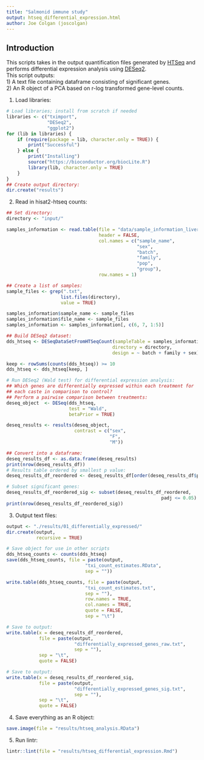 ```yaml
--- 
title: "Salmonid immune study"
output: htseq_differential_expression.html
author: Joe Colgan (joscolgan)
--- 
```


## Introduction  
This scripts takes in the output quantification files generated by [HTSeq](https://htseq.readthedocs.io/en/release_0.11.1/count.html) and performs differential expression analysis using [DESeq2](https://bioconductor.org/packages/release/bioc/html/DESeq2.html).  
This script outputs:  
1) A text file containing dataframe consisting of significant genes.  
2) An R object of a PCA based on r-log transformed gene-level counts.  

1. Load libraries:

```r
# Load libraries; install from scratch if needed
libraries <- c("tximport",
               "DESeq2",
               "ggplot2")
for (lib in libraries) {
    if (require(package = lib, character.only = TRUE)) {
        print("Successful")
    } else {
        print("Installing")
        source("https://bioconductor.org/biocLite.R")
        library(lib, character.only = TRUE)
    }
}
## Create output directory:
dir.create("results")
```

2. Read in hisat2-htseq counts:

```r
## Set directory:
directory <- "input/"

samples_information <- read.table(file = "data/sample_information_liver.txt",
                                  header = FALSE,
                                  col.names = c("sample_name",
                                                "sex",
                                                "batch",
                                                "family",
                                                "pop",
                                                "group"),
                                  row.names = 1)

## Create a list of samples:
sample_files <- grep(".txt",
                    list.files(directory),
                    value = TRUE)

samples_information$sample_name <- sample_files
samples_information$file_name <- sample_files
samples_information <- samples_information[, c(6, 7, 1:5)]

## Build DESeq2 dataset:
dds_htseq <- DESeqDataSetFromHTSeqCount(sampleTable = samples_information,
                                       directory = directory,
                                       design = ~ batch + family + sex)

keep <- rowSums(counts(dds_htseq)) >= 10
dds_htseq <- dds_htseq[keep, ]

# Run DESeq2 (Wald test) for differential expression analysis:
## Which genes are differentially expressed within each treatment for
## each caste in comparison to control?
## Perform a pairwise comparison between treatments:
deseq_object  <- DESeq(dds_htseq,
                       test = "Wald",
                       betaPrior = TRUE)

deseq_results <- results(deseq_object,
                         contrast = c("sex",
                                      "F",
                                      "M"))

## Convert into a dataframe:
deseq_results_df <- as.data.frame(deseq_results)
print(nrow(deseq_results_df))
# Results table ordered by smallest p value:
deseq_results_df_reordered <- deseq_results_df[order(deseq_results_df$pvalue), ]

# Subset significant genes:
deseq_results_df_reordered_sig <- subset(deseq_results_df_reordered,
                                                         padj <= 0.05)
print(nrow(deseq_results_df_reordered_sig))
```

3. Output text files:

```r
output <- "./results/01_differentially_expressed/"
dir.create(output,
           recursive = TRUE)

# Save object for use in other scripts
dds_htseq_counts <- counts(dds_htseq)
save(dds_htseq_counts, file = paste(output,
                             "txi_count_estimates.RData",
                             sep = ""))

write.table(dds_htseq_counts, file = paste(output,
                             "txi_count_estimates.txt",
                             sep = ""),
                             row.names = TRUE,
                             col.names = TRUE,
                             quote = FALSE,
                             sep = "\t")

# Save to output:
write.table(x = deseq_results_df_reordered,
            file = paste(output,
                         "differentially_expressed_genes_raw.txt",
                         sep = ""),
            sep = "\t",
            quote = FALSE)

# Save to output:
write.table(x = deseq_results_df_reordered_sig,
            file = paste(output,
                         "differentially_expressed_genes_sig.txt",
                         sep = ""),
            sep = "\t",
            quote = FALSE)
```

4. Save everything as an R object:

```r
save.image(file = "results/htseq_analysis.RData")
```

5. Run lintr:

```r
lintr::lint(file = "results/htseq_differential_expression.Rmd")
```
